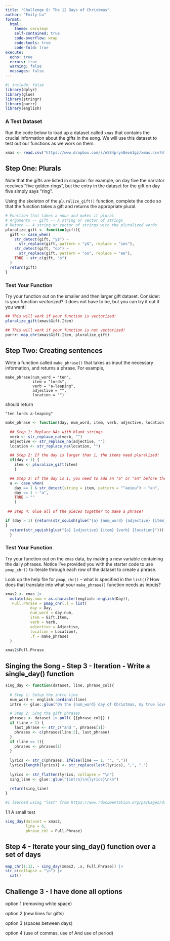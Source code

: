```yaml
---
title: "Challenge 8: The 12 Days of Christmas"
author: "Emily Lo"
format:
  html:
    theme: cerulean
    self-contained: true
    code-overflow: wrap
    code-tools: true
    code-fold: true
execute: 
  echo: true
  errors: true
  warning: false
  messages: false
---
```


```r
#| include: false
library(dplyr)
library(glue)
library(stringr)
library(purrr)
library(english)
```

### A Test Dataset

Run the code below to load up a dataset called `xmas` that contains the crucial information about the gifts in the song. We will use this dataset to test out our functions as we work on them.

```r
xmas <- read.csv("https://www.dropbox.com/s/e584pryn8evm1gz/xmas.csv?dl=1")
```

## Step One: Plurals

Note that the gifts are listed in singular: for example, on day five the narrator receives "five golden rings", but the entry in the dataset for the gift on day five simply says "ring".

Using the skeleton of the `pluralize_gift()` function, complete the code so that the function takes a gift and returns the appropriate plural.

```r
# Function that takes a noun and makes it plural
# Arguments -- gift -- A string or vector of strings
# Return -- A string or vector of strings with the pluralized words
pluralize_gift <- function(gift){
  gift <- case_when(
    str_detect(gift, "y$") ~ 
      str_replace(gift, pattern = "y$", replace = "ies"),
    str_detect(gift, "oo") ~ 
      str_replace(gift, pattern = "oo", replace = "ee"),
    TRUE ~ str_c(gift, "s")
  )
  return(gift)
}
```

### Test Your Function

Try your function out on the smaller and then larger gift dataset. Consider: is your function *vectorized*? It does not have to be, but you can try it out if you want!

```r
## This will work if your function is vectorized!
pluralize_gift(xmas$Gift.Item)

## This will work if your function is not vectorized!
purrr::map_chr(xmas$Gift.Item, pluralize_gift)

```

## Step Two: Creating sentences

Write a function called `make_phrase()` that takes as input the necessary information, and returns a phrase. For example,

    make_phrase(num_word = "ten", 
                item = "lords", 
                verb = "a-leaping", 
                adjective = "", 
                location = "")

should return

    "ten lords a-leaping"

```r
make_phrase <- function(day, num_word, item, verb, adjective, location) {
  
  ## Step 1: Replace NAs with blank strings
  verb <- str_replace_na(verb, "")
  adjective <- str_replace_na(adjective, "")
  location <- str_replace_na(location, "")

  ## Step 2: If the day is larger than 1, the items need pluralized! 
  if(day > 1) {
    item <- pluralize_gift(item)
    }

  ## Step 3: If the day is 1, you need to add an "a" or "an" before the gift 
  a <- case_when(
    day == 1 & str_detect(string = item, pattern = "^aeiou") ~ "an",
    day == 1 ~ "a",
    TRUE ~ ""
    )
                        
 ## Step 4: Glue all of the pieces together to make a phrase!

if (day > 1) {return(str_squish(glue("{a} {num_word} {adjective} {item} {verb} {location}")))
}
  return(str_squish(glue("{a} {adjective} {item} {verb} {location}")))
  }
```

### Test Your Function

Try your function out on the `xmas` data, by making a new variable containing the daily phrases. Notice I've provided you with the starter code to use `pmap_chr()` to iterate through each row of the dataset to create a phrase.

::: callout-tip
Look up the help file for `pmap_chr()` -- what is specified in the `list()`? How does that translate into what your `make_phrase()` function needs as inputs?
:::

```r

xmas2 <- xmas |> 
  mutate(day.num = as.character(english::english(Day)),
   Full.Phrase = pmap_chr(.l = list(
           day = Day,
           num_word = day.num,
           item = Gift.Item,
           verb = Verb,
           adjective = Adjective,
           location = Location),
           .f = make_phrase)
  )
```

```r
xmas2$Full.Phrase
```

## Singing the Song - Step 3 - Iteration - Write a single_day() function

```r
sing_day <- function(dataset, line, phrase_col){
  
  # Step 1: Setup the intro line
  num_word <- english::ordinal(line) 
  intro <- glue::glue("On the {num_word} day of Christmas, my true love sent to me:")

  # Step 2: Sing the gift phrases
  phrases <- dataset |> pull( {{phrase_col}} )
  if (line > 1) {
    last_phrase <- str_c("and ", phrases[1])
    phrases <- c(phrases[line:2], last_phrase)
  }
  if (line == 1){
    phrases <- phrases[1]
  }
 
  lyrics <- str_c(phrases, ifelse(line == 1, "", ","))    
  lyrics[length(lyrics)] <- str_replace(last(lyrics), ",", ".")  
    
  lyrics <- str_flatten(lyrics, collapse = "\n")
  sing_line <- glue::glue("{intro}\n{lyrics}\n\n")
  
  return(sing_line)
}

#i learned using "last" from https://www.rdocumentation.org/packages/data.table/versions/1.14.8/topics/last. I also  could of replaced it with lyrics[length(lyrics)]
```

1.1 A small test

```r

sing_day(dataset = xmas2, 
         line = 6, 
         phrase_col = Full.Phrase)

```

## Step 4 - Iterate your sing_day() function over a set of days

```r

map_chr(1:12, ~ sing_day(xmas2, .x, Full.Phrase)) |>
str_c(collapse = "\n") |>
  cat()
```

## Challenge 3 - I have done all options

option 1 (removing white space)

option 2 (new lines for gifts)

option 3 (spaces between days)

option 4 (use of commas, use of And use of period)

